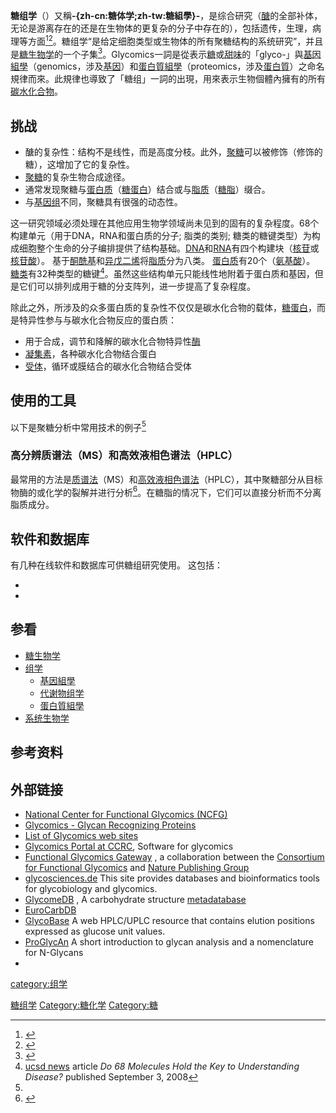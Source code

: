 {{NoteTA|G1=LS}}
'''糖组学'''（{{lang-en|Glycomics}}）又稱'''-{zh-cn:糖体学;zh-tw:糖組學}-'''，是综合研究{{le|糖组|glycome}}（[[醣|醣]]的全部补体，无论是游离存在的还是在生物体的更复杂的分子中存在的），包括遗传，生理，病理等方面<ref name="pmid18516240">{{cite journal |author=Aoki-Kinoshita KF |title=An Introduction to Bioinformatics for Glycomics Research |journal=PLoS Comput. Biol. |volume=4 |issue=5 |pages=e1000075 |date=May 2008 |pmid=18516240 |pmc=2398734 |doi=10.1371/journal.pcbi.1000075 |url=http://www.ploscompbiol.org/article/info:doi/10.1371/journal.pcbi.1000075 |last2=Lewitter |first2=Fran |editor1-last=Lewitter |editor1-first=Fran |access-date=2015-01-27 |archive-date=2015-01-11 |archive-url=https://web.archive.org/web/20150111203832/http://www.ploscompbiol.org/article/info%3Adoi%2F10.1371%2Fjournal.pcbi.1000075 |dead-url=no }}</ref><ref name="pmid18509903">{{cite journal |author=Srivastava S |title=Move over proteomics, here comes glycomics |journal=J. Proteome Res. |volume=7 |issue=5 |pages=1799 |date=May 2008 |pmid=18509903 |doi= 10.1021/pr083696k|url=}}</ref>。糖组学“是给定细胞类型或生物体的所有聚糖结构的系统研究”，并且是[[糖生物学|糖生物学]]的一个子集<ref name="Cold Spring Harbor Laboratory Press">{{cite book |title=Essentials of Glycobiology |publisher=Cold Spring Harbor Laboratory Press |edition=2nd |year=2009 |isbn=978-087969770-9 |url=http://www.cshlpress.com/default.tpl?action=full&--eqskudatarq=666 |access-date=2017-07-13 |archive-date=2011-07-08 |archive-url=https://web.archive.org/web/20110708212401/http://www.cshlpress.com/default.tpl?action=full&--eqskudatarq=666 |dead-url=no }}</ref>。Glycomics一詞是從表示[[糖|糖]]或[[甜味|甜味]]的「glyco-」與[[基因組學|基因組學]]（genomics，涉及[[基因|基因]]）和[[蛋白質組學|蛋白質組學]]（proteomics，涉及[[蛋白質|蛋白質]]）之命名規律而來。此規律也導致了「糖组」一詞的出現，用來表示生物個體內擁有的所有[[碳水化合物|碳水化合物]]。

== 挑战 ==
* 醣的复杂性：结构不是线性，而是高度分枝。此外，[[聚糖|聚糖]]可以被修饰（修饰的糖），这增加了它的复杂性。
* [[聚糖|聚糖]]的复杂生物合成途径。
* 通常发现聚糖与[[蛋白质|蛋白质]]（[[糖蛋白|糖蛋白]]）结合或与[[脂质|脂质]]（[[糖脂|糖脂]]）缀合。
* 与[[基因组|基因组]]不同，聚糖具有很强的动态性。

这一研究领域必须处理在其他应用生物学领域尚未见到的固有的复杂程度。68个构建单元（用于DNA，RNA和蛋白质的分子; 脂类的类别; 糖类的糖键类型）为构成细胞整个生命的分子编排提供了结构基础。[[DNA|DNA]]和[[RNA|RNA]]有四个构建块（[[核苷|核苷]]或[[核苷酸|核苷酸]]）。 基于[[酮酰基|酮酰基]]和[[异戊二烯|异戊二烯]]将[[脂质|脂质]]分为八类。 [[蛋白质|蛋白质]]有20个（[[氨基酸|氨基酸]]）。 [[糖类|糖类]]有32种类型的糖键<ref>[http://ucsdnews.ucsd.edu/newsrel/health/09-0868Molecules.asp ucsd news] {{Wayback|url=http://ucsdnews.ucsd.edu/newsrel/health/09-0868Molecules.asp |date=20120221222911 }} article ''Do 68 Molecules Hold
the Key to Understanding Disease?'' published September 3, 2008</ref>。虽然这些结构单元只能线性地附着于蛋白质和基因，但是它们可以排列成用于糖的分支阵列，进一步提高了复杂程度。

除此之外，所涉及的众多蛋白质的复杂性不仅仅是碳水化合物的载体，[[糖蛋白|糖蛋白]]，而是特异性参与与碳水化合物反应的蛋白质：

* 用于合成，调节和降解的碳水化合物特异性[[酶|酶]]
* [[凝集素|凝集素]]，各种碳水化合物结合蛋白
* [[受体_(生物化学)|受体]]，循环或膜结合的碳水化合物结合受体

== 使用的工具 ==
以下是聚糖分析中常用技术的例子<ref name="Cold Spring Harbor Laboratory Press"/>
=== 高分辨质谱法（MS）和高效液相色谱法（HPLC）===
最常用的方法是[[质谱法|质谱法]]（MS）和[[高效液相色谱法|高效液相色谱法]]（HPLC），其中聚糖部分从目标物酶的或化学的裂解并进行分析<ref>{{cite journal  |vauthors=Wada Y, Azadi P, Costello CE, etal |title=Comparison of the methods for profiling glycoprotein glycans—HUPO Human Disease Glycomics/Proteome Initiative multi-institutional study |journal=Glycobiology |volume=17 |issue=4 |pages=411–22 |date=April 2007 |pmid=17223647 |doi=10.1093/glycob/cwl086 |url=http://glycob.oxfordjournals.org/cgi/pmidlookup?view=long&pmid=17223647}}</ref>。在糖脂的情况下，它们可以直接分析而不分离脂质成分。

== 软件和数据库 ==
有几种在线软件和数据库可供糖组研究使用。 这包括：
* {{le|GlycomeDB|GlycomeDB}}
* {{le|UniCarb-DB|UniCarb-DB}}

== 参看 ==
{{Portal box|生物学|新陈代谢|医学|分子与细胞生物学}}
* [[糖生物学|糖生物学]]
* [[组学|组学]]
** [[基因組學|基因組學]]
** [[代谢物组学|代谢物组学]]
** [[蛋白質組學|蛋白質組學]]
* [[系统生物学|系统生物学]]

== 参考资料 ==
{{reflist}}

== 外部链接 ==
*[https://ncfg.hms.harvard.edu National Center for Functional Glycomics (NCFG)] {{Wayback|url=https://ncfg.hms.harvard.edu/ |date=20200819105023 }}
*[http://www.bio-world.com/glycobiology/lectins.html Glycomics - Glycan Recognizing Proteins] {{Wayback|url=http://www.bio-world.com/glycobiology/lectins.html |date=20161028005535 }}
*[http://www.functionalglycomics.org/static/consortium/links2Website.shtml List of Glycomics web sites] {{Wayback|url=http://www.functionalglycomics.org/static/consortium/links2Website.shtml |date=20170429000638 }}
*[https://web.archive.org/web/20120730034937/http://glycomics.ccrc.uga.edu/GlycomicsPortal/welcome.action Glycomics Portal at CCRC], Software for glycomics
*[http://www.functionalglycomics.org/ Functional Glycomics Gateway] {{Wayback|url=http://www.functionalglycomics.org/ |date=20110602164548 }}, a collaboration between the [[Consortium_for_Functional_Glycomics|Consortium for Functional Glycomics]] and [[Nature_Publishing_Group|Nature Publishing Group]]
*[https://web.archive.org/web/20180521104202/http://www.glycosciences.de/  glycosciences.de ] This site provides databases and bioinformatics tools for glycobiology and glycomics.
*[http://www.glycome-db.org/About.action GlycomeDB] {{Wayback|url=http://www.glycome-db.org/About.action |date=20161015122050 }}, A carbohydrate structure [[metadatabase|metadatabase]]
*[http://www.ebi.ac.uk/eurocarb/home.action EuroCarbDB]{{dead link|date=January 2017 |bot=InternetArchiveBot |fix-attempted=yes }}
*[http://glycobase.nibrt.ie GlycoBase] {{Wayback|url=http://glycobase.nibrt.ie/ |date=20180730105716 }} A web HPLC/UPLC resource that contains elution positions expressed as glucose unit values.
*[http://www.proglycan.com/ ProGlycAn] {{Wayback|url=http://www.proglycan.com/ |date=20170801214350 }} A short introduction to glycan analysis and a nomenclature for N-Glycans
* {{cite web | author=Emanual Maverakis et. al | title=Glycans in the immune system and The Altered Glycan Theory of Autoimmunity | url= http://ac.els-cdn.com/S0896841114001759/1-s2.0-S0896841114001759-main.pdf?_tid=fbc3820c-0881-11e5-b633-00000aacb362&acdnat=1433179187_223619b43246b42b6d0f8c696bf10ac7}}

{{基因组学}}

[[category:组学|category:组学]]
[[Category:糖组学|]]
[[Category:糖化学|Category:糖化学]]
[[Category:糖|Category:糖]]